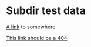 # Subdir test data

[A link](https://facebook.com) to somewhere.

[This link should be a 404](https://lewisboon.com/this-doesnt-work)